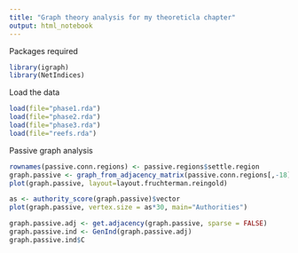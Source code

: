 ```yaml
---
title: "Graph theory analysis for my theoreticla chapter"
output: html_notebook
---
```


Packages required
```r
library(igraph)
library(NetIndices)
```


Load the data
```r
load(file="phase1.rda")
load(file="phase2.rda")
load(file="phase3.rda")
load(file="reefs.rda")
```

Passive graph analysis
```r
rownames(passive.conn.regions) <- passive.regions$settle.region
graph.passive <- graph_from_adjacency_matrix(passive.conn.regions[,-18], mode= c("directed"), weighted = TRUE)
plot(graph.passive, layout=layout.fruchterman.reingold)

as <- authority_score(graph.passive)$vector
plot(graph.passive, vertex.size = as*30, main="Authorities")

graph.passive.adj <- get.adjacency(graph.passive, sparse = FALSE)
graph.passive.ind <- GenInd(graph.passive.adj)
graph.passive.ind$C
```

